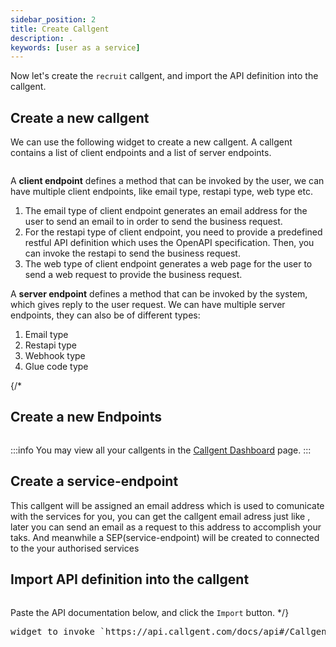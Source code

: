 ```yaml
---
sidebar_position: 2
title: Create Callgent
description: .
keywords: [user as a service]
---
```



Now let's create the `recruit` callgent, and import the API definition into the callgent.

## Create a new callgent

We can use the following widget to create a new callgent. A callgent contains a list of client endpoints and a list of server endpoints.

<pre><CreateCallgent /></pre>
<CascadingMenu />

A **client endpoint** defines a method that can be invoked by the user, we can have multiple client endpoints, like email type, restapi type, web type etc.
1. The email type of client endpoint generates an email address for the user to send an email to in order to send the business request.
2. For the restapi type of client endpoint, you need to provide a predefined restful API definition which uses the OpenAPI specification. Then, you can invoke the restapi to send the business request.
3. The web type of client endpoint generates a web page for the user to send a web request to provide the business request.

A **server endpoint** defines a method that can be invoked by the system, which gives reply to the user request. We can have multiple server endpoints, they can also be of different types:
1. Email type
2. Restapi type
3. Webhook type
4. Glue code type


{/* 
## Create a new Endpoints

<pre><CreateEndpoints /></pre> 

:::info
You may view all your callgents in the [Callgent Dashboard](https://app.callgent.com/dashboard) page.
:::

## Create a service-endpoint
This callgent will be assigned an email address which is used to comunicate with the services for you, you can get the callgent email adress just like <Email />,
later you can send an email as a request to this address to accomplish your taks. And meanwhile a SEP(service-endpoint) will be created to connected to the your authorised services 

## Import API definition into the callgent

<pre><ImportApi /></pre>

Paste the API documentation below, and click the `Import` button.
*/}


<pre>widget to invoke `https://api.callgent.com/docs/api#/CallgentFunctions/CallgentFunctionsController_importBatch`</pre>
